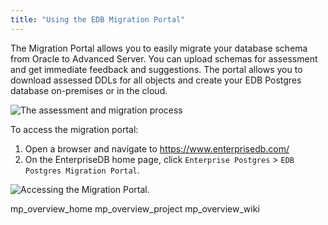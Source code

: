 ```yaml
---
title: "Using the EDB Migration Portal"
---
```


<div id="mp_using_portal" class="registered_link"></div>


The Migration Portal allows you to easily migrate your database schema from Oracle to Advanced Server. You can upload schemas for assessment and get immediate feedback and suggestions. The portal allows you to download assessed DDLs for all objects and create your EDB Postgres database on-premises or in the cloud.

![*The assessment and migration process*](../images/mp_using_portal.png)

To access the migration portal:

1.  Open a browser and navigate to <https://www.enterprisedb.com/>
2.  On the EnterpriseDB home page, click `Enterprise Postgres` \> `EDB Postgres Migration Portal`.

![*Accessing the Migration Portal.*](../images/mp_using_portal_accessing.png)

<div class="toctree" data-maxdepth="3">

mp_overview_home mp_overview_project mp_overview_wiki

</div>
